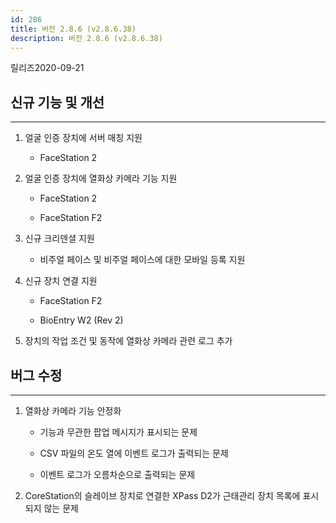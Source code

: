 ```yaml
---
id: 286
title: 버전 2.8.6 (v2.8.6.38)
description: 버전 2.8.6 (v2.8.6.38)
---
```


릴리즈<Separator/>2020-09-21

## 신규 기능 및 개선

---

1. 얼굴 인증 장치에 서버 매칭 지원

    * FaceStation 2

1. 얼굴 인증 장치에 열화상 카메라 기능 지원

    * FaceStation 2

    * FaceStation F2

1. 신규 크리덴셜 지원
 
    * 비주얼 페이스 및 비주얼 페이스에 대한 모바일 등록 지원
 
1. 신규 장치 연결 지원

    * FaceStation F2

    * BioEntry W2 (Rev 2)

1. 장치의 작업 조건 및 동작에 열화상 카메라 관련 로그 추가

## 버그 수정

---

1. 열화상 카메라 기능 안정화

    * 기능과 무관한 팝업 메시지가 표시되는 문제

    * CSV 파일의 온도 열에 이벤트 로그가 출력되는 문제

    * 이벤트 로그가 오름차순으로 출력되는 문제

1. CoreStation의 슬레이브 장치로 연결한 XPass D2가 근태관리 장치 목록에 표시되지 않는 문제